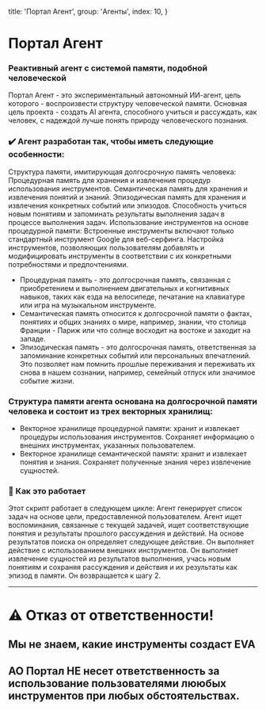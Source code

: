 
  title: 'Портал Агент',
  group: 'Агенты',
  index: 10,
}

# Портал Агент
### Реактивный агент с системой памяти, подобной человеческой

Портал Агент - это экспериментальный автономный ИИ-агент, цель которого - воспроизвести структуру человеческой памяти. Основная цель проекта - создать AI агента, способного учиться и рассуждать, как человек, с надеждой лучше понять природу человеческого познания.

### ✔️ Агент разработан так, чтобы иметь следующие особенности:
Структура памяти, имитирующая долгосрочную память человека: Процедурная память для хранения и извлечения процедур использования инструментов. Семантическая память для хранения и извлечения понятий и знаний. Эпизодическая память для хранения и извлечения конкретных событий или эпизодов. Способность учиться новым понятиям и запоминать результаты выполнения задач в процессе выполнения задач. Использование инструментов на основе процедурной памяти: Встроенные инструменты включают только стандартный инструмент Google для веб-серфинга. Настройка инструментов, позволяющих пользователям добавлять и модифицировать инструменты в соответствии с их конкретными потребностями и предпочтениями. 
  - Процедурная память - это долгосрочная память, связанная с приобретением и выполнением двигательных и когнитивных навыков, таких как езда на велосипеде, печатание на клавиатуре или игра на музыкальном инструменте.
  - Семантическая память относится к долгосрочной памяти о фактах, понятиях и общих знаниях о мире, например, знании, что столица Франции - Париж или что солнце восходит на востоке и заходит на западе.
  - Эпизодическая память - это долгосрочная память, ответственная за запоминание конкретных событий или персональных впечатлений. Это позволяет нам помнить прошлые переживания и переживать их снова в нашем сознании, например, семейный отпуск или значимое событие жизни.

### Структура памяти агента основана на долгосрочной памяти человека и состоит из трех векторных хранилищ:
  - Векторное хранилище процедурной памяти: хранит и извлекает процедуры использования инструментов. Сохраняет информацию о внешних инструментах, указанных пользователем.
  - Векторное хранилище семантической памяти: хранит и извлекает понятия и знания. Сохраняет полученные знания через извлечение сущностей.


### 🚗 Как это работает 
Этот скрипт работает в следующем цикле: Агент генерирует список задач на основе цели, предоставленной пользователем. Агент ищет воспоминания, связанные с текущей задачей, ищет соответствующие понятия и результаты прошлого рассуждения и действий. На основе результатов поиска он определяет следующее действие. Он выполняет действие с использованием внешних инструментов. Он выполняет извлечение сущностей из результатов выполнения, учась новым понятиям и сохраняя рассуждения и действия и их результаты как эпизод в памяти. Он возвращается к шагу 2.


---

# ⚠️ Отказ от ответственности!
## Мы не знаем, какие инструменты создаст EVA
## АО Портал НЕ несет ответственность за использование пользователями лююбых инструментов при любых обстоятельствах.

